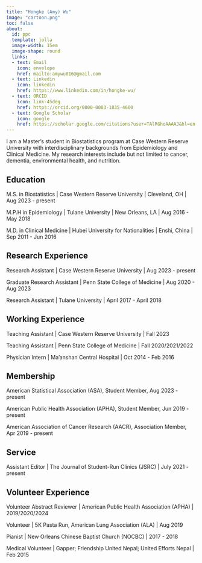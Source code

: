 ---
title: "Hongke (Amy) Wu"
image: "cartoon.png"
toc: false
about:
  id: ppc
  template: jolla
  image-width: 15em
  image-shape: round
  links:
  - text: Email
    icon: envelope
    href: mailto:amywu016@gmail.com
  - text: Linkedin
    icon: linkedin
    href: https://www.linkedin.com/in/hongke-wu/
  - text: ORCID
    icon: link-45deg
    href: https://orcid.org/0000-0003-1835-4600
  - text: Google Scholar
    icon: google
    href: https://scholar.google.com/citations?user=TAlRGhoAAAAJ&hl=en
---

::: {#ppc}
I am a Master's student in Biostatistics program at Case Western Reserve University with interdisciplinary backgrounds from Epidemiology and Clinical Medicine. My research interests include but not limited to cancer, dementia, environmental health, and nutrition.

## Education

M.S. in Biostatistics \| Case Western Reserve University \| Cleveland, OH \| Aug 2023 - present

M.P.H in Epidemiology \| Tulane University \| New Orleans, LA \| Aug 2016 - May 2018

M.D. in Clinical Medicine \| Hubei University for Nationalities \| Enshi, China \| Sep 2011 - Jun 2016

## Research Experience

Research Assistant \| Case Western Reserve University \| Aug 2023 - present

Graduate Research Assistant \| Penn State College of Medicine \| Aug 2020 - Aug 2023

Research Assistant \| Tulane University \| April 2017 - April 2018

## Working Experience

Teaching Assistant \| Case Western Reserve University \| Fall 2023

Teaching Assistant \| Penn State College of Medicine \| Fall 2020/2021/2022

Physician Intern \| Ma'anshan Central Hospital \| Oct 2014 - Feb 2016

## Membership

American Statistical Association (ASA), Student Member, Aug 2023 - present

American Public Health Association (APHA), Student Member, Jun 2019 - present

American Association of Cancer Research (AACR), Association Member, Apr 2019 - present

## Service

Assistant Editor \| The Journal of Student-Run Clinics (JSRC) \| July 2021 - present

## Volunteer Experience

Volunteer Abstract Reviewer \| American Public Health Association (APHA) \| 2019/2020/2024

Volunteer \| 5K Pasta Run, American Lung Association (ALA) \| Aug 2019

Pianist \| New Orleans Chinese Baptist Church (NOCBC) \| 2017 - 2018

Medical Volunteer \| Gapper; Friendship United Nepal; United Efforts Nepal \| Feb 2015

:::
